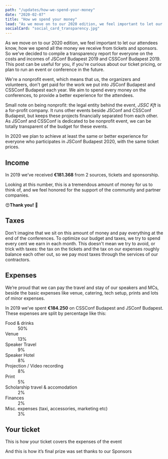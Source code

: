 ```yaml
---
path: "/updates/how-we-spend-your-money"
date: "2020-02-07"
title: "How we spend your money"
lead: "As we move on to our 2020 edition, we feel important to let our attendees know, how we spend all the money we receive from tickets and sponsors."
socialCard: "social_card_transparency.jpg"
---
```


As we move on to our 2020 edition, we feel important to let our attendees know, how we spend all the money we receive from
tickets and sponsors. So we’ve decided to compile a transparency report for everyone on the costs and incomes of
JSConf Budapest 2019 and CSSConf Budapest 2019. This post can be useful for you, if you're curious about our ticket pricing,
or plan to run an event or conference in the future.

We're a nonprofit event, which means that us, the organizers and volunteers, don't get paid for the work we put into
JSConf Budapest and CSSConf Budapest each year. We aim to spend every money on the conferences, to provide a better
experience for the attendees.

Small note on being nonprofit: the legal entity behind the event, _JSSC Kft_ is a for-profit company.
It runs other events beside JSConf and CSSConf Budapest, but keeps these projects financially separated from each other.
As JSConf and CSSConf is dedicated to be nonprofit event, we can be totally transparent of the budget for these events.

In 2020 we plan to achieve at least the same or better experience for everyone
who participates in JSConf Budapest 2020, with the same ticket prices.


## Income

In 2019 we’ve received **€181.368** from 2 sources, tickets and sponsorship.

Looking at this number, this is a tremendous amount of money for us to think of, and we feel honored for the support of the community and partner companies.

😍**Thank you!** 💖

## Taxes

Don't imagine that we sit on this amount of money and pay everything at the end of the conferences. To optimize our budget and taxes,
we try to spend every cent we earn in each month. This doesn't mean we try to avoid, or trick with taxes: the tax on the tickets
and the tax on our expenses roughly balance each other out, so we pay most taxes through the services of our contractors.

## Expenses

We’re proud that we can pay the travel and stay of our speakers and MCs, beside the basic expenses
like venue, catering, tech setup, prints and lots of minor expenses.

In 2019 we’ve spent **€184.250** on CSSConf Budapest and JSConf Budapest. These expenses are split by percentage like this:

<PostImage src="expenses_chart" />

<dl className="expense_list">
  <dt>Food & drinks</dt>
    <dd>50%</dd>
  <dt>Venue</dt>
    <dd>13%</dd>
  <dt>Speaker Travel</dt>
    <dd>9%</dd>
  <dt>Speaker Hotel</dt>
    <dd>8%</dd>
  <dt>Projection / Video recording</dt>
    <dd>8%</dd>
  <dt>Print</dt>
    <dd>5%</dd>
  <dt>Scholarship travel & accomodation</dt>
    <dd>2%</dd>
  <dt>Finances</dt>
    <dd>2%</dd>
  <dt>Misc. expenses (taxi, accessories, marketing etc)</dt>
    <dd>3%</dd>
</dl>



## Your ticket

This is how your ticket covers the expenses of the event

And this is how it’s final prize was set thanks to our Sponsors
